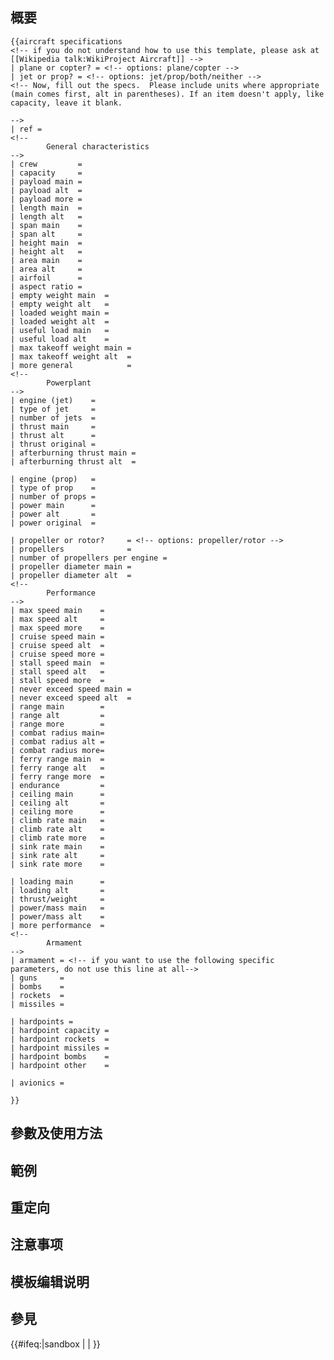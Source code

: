 <includeonly></includeonly><noinclude>{{Documentation subpage}}</noinclude>
<!-- 在本行下編輯模板說明 -->
{{esoteric}}
== 概要 ==
<!-- Abstract usage of the template -->
<pre>
{{aircraft specifications
<!-- if you do not understand how to use this template, please ask at [[Wikipedia talk:WikiProject Aircraft]] -->
| plane or copter? = <!-- options: plane/copter -->
| jet or prop? = <!-- options: jet/prop/both/neither -->
<!-- Now, fill out the specs.  Please include units where appropriate (main comes first, alt in parentheses). If an item doesn't apply, like capacity, leave it blank. 

-->
| ref = 
<!--
        General characteristics
-->
| crew         = 
| capacity     = 
| payload main = 
| payload alt  = 
| payload more = 
| length main  = 
| length alt   = 
| span main    = 
| span alt     = 
| height main  = 
| height alt   = 
| area main    = 
| area alt     = 
| airfoil      = 
| aspect ratio = 
| empty weight main  = 
| empty weight alt   = 
| loaded weight main = 
| loaded weight alt  = 
| useful load main   = 
| useful load alt    = 
| max takeoff weight main = 
| max takeoff weight alt  = 
| more general            = 
<!--
        Powerplant
-->
| engine (jet)    = 
| type of jet     = 
| number of jets  = 
| thrust main     = 
| thrust alt      = 
| thrust original = 
| afterburning thrust main = 
| afterburning thrust alt  = 

| engine (prop)   = 
| type of prop    = 
| number of props = 
| power main      = 
| power alt       = 
| power original  = 

| propeller or rotor?     = <!-- options: propeller/rotor -->
| propellers              = 
| number of propellers per engine = 
| propeller diameter main = 
| propeller diameter alt  = 
<!--
        Performance
-->
| max speed main    = 
| max speed alt     = 
| max speed more    = 
| cruise speed main = 
| cruise speed alt  = 
| cruise speed more = 
| stall speed main  = 
| stall speed alt   = 
| stall speed more  = 
| never exceed speed main = 
| never exceed speed alt  = 
| range main        = 
| range alt         = 
| range more        = 
| combat radius main= 
| combat radius alt = 
| combat radius more= 
| ferry range main  = 
| ferry range alt   = 
| ferry range more  = 
| endurance         = 
| ceiling main      = 
| ceiling alt       = 
| ceiling more      = 
| climb rate main   = 
| climb rate alt    = 
| climb rate more   = 
| sink rate main    = 
| sink rate alt     = 
| sink rate more    = 

| loading main      = 
| loading alt       = 
| thrust/weight     = 
| power/mass main   = 
| power/mass alt    = 
| more performance  = 
<!--
        Armament
-->
| armament = <!-- if you want to use the following specific parameters, do not use this line at all-->
| guns     = 
| bombs    = 
| rockets  = 
| missiles = 
 
| hardpoints = 
| hardpoint capacity = 
| hardpoint rockets  = 
| hardpoint missiles = 
| hardpoint bombs    = 
| hardpoint other    = 

| avionics = 

}}
</pre>

== 參數及使用方法 ==

== 範例 ==

== 重定向 ==

== 注意事项 ==

== 模板编辑说明 ==

== 參見 ==

<includeonly>{{#ifeq:{{SUBPAGENAME}}|sandbox | |
<!-- 本行下加入模板的分類，跨維基連結加入Wikidata（參見[[Wikipedia:Wikidata]]） -->
[[Category:航空模板|{{PAGENAME}}]]
}}</includeonly>